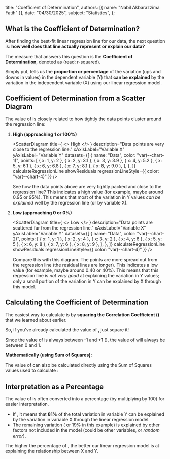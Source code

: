 
  title: "Coefficient of Determination",
  authors: [{ name: "Nabil Akbarazzima Fatih" }],
  date: "04/30/2025",
  subject: "Statistics",
};

## What is the Coefficient of Determination?

After finding the best-fit linear regression line for our data, the next question is: **how well does that line actually represent or explain our data?**

The measure that answers this question is the **Coefficient of Determination**, denoted as **<InlineMath math="r^2" />** (read: r-squared).

Simply put, <InlineMath math="r^2" /> tells us the **proportion or percentage** of the variation (ups and downs in values) in the dependent variable (Y) that **can be explained** by the variation in the independent variable (X) using our linear regression model.

## Coefficient of Determination from a Scatter Diagram

The value of <InlineMath math="r^2" /> is closely related to how tightly the data points cluster around the regression line:

1. **High <InlineMath math="r^2" /> (approaching 1 or 100%)**

   <ScatterDiagram
     title={
       <>
         High <InlineMath math="r^2" />
       </>
     }
     description="Data points are very close to the regression line."
     xAxisLabel="Variable X"
     yAxisLabel="Variable Y"
     datasets={[
       {
         name: "Data",
         color: "var(--chart-1)",
         points: [
           { x: 1, y: 2 },
           { x: 2, y: 3.1 },
           { x: 3, y: 3.9 },
           { x: 4, y: 5.2 },
           { x: 5, y: 6.1 },
           { x: 6, y: 6.8 },
           { x: 7, y: 8.1 },
           { x: 8, y: 9.0 },
         ],
       },
     ]}
     calculateRegressionLine
     showResiduals
     regressionLineStyle={{ color: "var(--chart-4)" }}
   />

   See how the data points above are very tightly packed and close to the regression line? This indicates a high <InlineMath math="r^2" /> value (for example, maybe around 0.95 or 95%). This means that most of the variation in Y values _can be explained_ well by the regression line (or by variable X).

2. **Low <InlineMath math="r^2" /> (approaching 0 or 0%)**

   <ScatterDiagram
     title={
       <>
         Low <InlineMath math="r^2" />
       </>
     }
     description="Data points are scattered far from the regression line."
     xAxisLabel="Variable X"
     yAxisLabel="Variable Y"
     datasets={[
       {
         name: "Data",
         color: "var(--chart-2)",
         points: [
           { x: 1, y: 1 },
           { x: 2, y: 4 },
           { x: 3, y: 2 },
           { x: 4, y: 6 },
           { x: 5, y: 5 },
           { x: 6, y: 8 },
           { x: 7, y: 6 },
           { x: 8, y: 9 },
         ],
       },
     ]}
     calculateRegressionLine
     showResiduals
     regressionLineStyle={{ color: "var(--chart-4)" }}
   />

   Compare this with this diagram. The points are more spread out from the regression line (the residual lines are longer). This indicates a low <InlineMath math="r^2" /> value (for example, maybe around 0.40 or 40%). This means that this regression line is _not very good_ at explaining the variation in Y values; only a small portion of the variation in Y can be explained by X through this model.

## Calculating the Coefficient of Determination

The easiest way to calculate <InlineMath math="r^2" /> is by **squaring the Correlation Coefficient (<InlineMath math="r" />)** that we learned about earlier.

<BlockMath math="r^2 = (r)^2" />

So, if you've already calculated the value of <InlineMath math="r" />, just square it!

Since the value of <InlineMath math="r" /> is always between -1 and +1 (<InlineMath math="-1 \le r \le 1" />), the value of <InlineMath math="r^2" /> will always be between 0 and 1.

<BlockMath math="0 \le r^2 \le 1" />

**Mathematically (using Sum of Squares):**

The value of <InlineMath math="r^2" /> can also be calculated directly using the Sum of Squares values used to calculate <InlineMath math="r" />:

<BlockMath math="r^2 = \frac{(SS_{xy})^2}{SS_{xx} SS_{yy}}" />

## Interpretation as a Percentage

The value of <InlineMath math="r^2" /> is often converted into a percentage (by multiplying by 100) for easier interpretation.

- If <InlineMath math="r^2 = 0.81" />, it means that **81%** of the total variation in variable Y can be explained by the variation in variable X through the linear regression model.
- The remaining variation (<InlineMath math="1 - r^2" /> or 19% in this example) is explained by other factors not included in the model (could be other variables, or _random error_).

The higher the percentage of <InlineMath math="r^2" />, the better our linear regression model is at explaining the relationship between X and Y.
